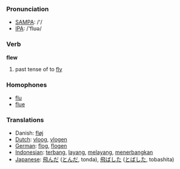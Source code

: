 === Pronunciation ===
*[[w:SAMPA|SAMPA]]: /'/
*[[w:IPA|IPA]]: /'flʊə/

=== Verb ===

'''flew'''

# past tense of to [[fly]]

=== Homophones ===

*[[flu]]
*[[flue]]

=== Translations ===
*Danish: [[fløj]]
*[[Dutch]]: [[vloog]], [[vlogen]]
*[[German]]: [[flog]], [[flogen]]
*[[Indonesian]]: [[terbang]], [[layang]], [[layang|melayang]], [[terbang|menerbangkan]]
*[[Japanese]]: [[飛んだ]] ([[とんだ]], tonda), [[飛ばした]] ([[とばした]], tobashita)